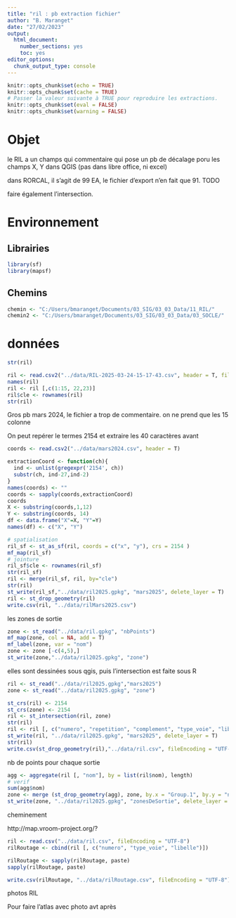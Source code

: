 ```yaml
---
title: "ril : pb extraction fichier"
author: "B. Maranget"
date: "27/02/2023"
output: 
  html_document: 
    number_sections: yes
    toc: yes
editor_options: 
  chunk_output_type: console
---
```



```r
knitr::opts_chunk$set(echo = TRUE)
knitr::opts_chunk$set(cache = TRUE)
# Passer la valeur suivante à TRUE pour reproduire les extractions.
knitr::opts_chunk$set(eval = FALSE)
knitr::opts_chunk$set(warning = FALSE)
```


# Objet

le RIL a un champs qui commentaire qui pose un pb de décalage poru les champs X, Y dans QGIS
(pas dans libre office, ni excel)

dans RORCAL, il s'agit de 99 EA, le fichier d'export n'en fait que 91. TODO

faire également l'intersection.

# Environnement


## Librairies


```r
library(sf)
library(mapsf)
```


## Chemins


```r
chemin <- "C:/Users/bmaranget/Documents/03_SIG/03_03_Data/11_RIL/"
chemin2 <- "C:/Users/bmaranget/Documents/03_SIG/03_03_Data/03_SOCLE/"
```



# données

```r
str(ril)
```




```r
ril <- read.csv2("../data/RIL-2025-03-24-15-17-43.csv", header = T, fileEncoding = "UTF-8", na.strings = "", skip = 1)
names(ril)
ril <- ril [,c(1:15, 22,23)]
ril$cle <- rownames(ril)
str(ril)
```

Gros pb mars 2024, le fichier a trop de commentaire. on ne prend que les 15 colonne

On peut repérer le termes 2154 et extraire les 40 caractères avant


```r
coords <- read.csv2("../data/mars2024.csv", header = T)

extractionCoord <- function(ch){
  ind <- unlist(gregexpr('2154', ch))
  substr(ch, ind-27,ind-2)
}
names(coords) <- ""
coords <- sapply(coords,extractionCoord)
coords
X <- substring(coords,1,12)
Y <- substring(coords, 14)
df <- data.frame("X"=X, "Y"=Y)
names(df) <- c("X", "Y")
```





```r
# spatialisation
ril_sf <- st_as_sf(ril, coords = c("x", "y"), crs = 2154 )
mf_map(ril_sf)
# jointure
ril_sf$cle <- rownames(ril_sf)
str(ril_sf)
ril <- merge(ril_sf, ril, by="cle")
str(ril)
st_write(ril_sf,"../data/ril2025.gpkg", "mars2025", delete_layer = T)
ril <- st_drop_geometry(ril)
write.csv(ril, "../data/rilMars2025.csv")
```

les zones de sortie

```r
zone <- st_read("../data/ril.gpkg", "nbPoints")
mf_map(zone, col = NA, add = T)
mf_label(zone, var = "nom")
zone <- zone [-c(4,5),]
st_write(zone,"../data/ril2025.gpkg", "zone")
```

elles sont dessinées sous qgis, puis l'intersection est faite sous R


```r
ril <- st_read("../data/ril2025.gpkg","mars2025")
zone <- st_read("../data/ril2025.gpkg", "zone")
```



```r
st_crs(ril) <- 2154
st_crs(zone) <- 2154
ril <- st_intersection(ril, zone)
str(ril)
ril <- ril [, c("numero", "repetition", "complement", "type_voie", "libelle", "nombre_logements", "numero_permis", "commentaire", "nom")]
st_write(ril, "../data/ril2025.gpkg", "mars2025", delete_layer = T)
str(ril)
write.csv(st_drop_geometry(ril),"../data/ril.csv", fileEncoding = "UTF-8")
```

nb de points pour chaque sortie

```r
agg <- aggregate(ril [, "nom"], by = list(ril$nom), length)
# verif
sum(agg$nom)
zone <- merge (st_drop_geometry(agg), zone, by.x = "Group.1", by.y = "nom")
st_write(zone, "../data/ril2025.gpkg", "zonesDeSortie", delete_layer = T)
```


cheminement

http://map.vroom-project.org/?

```r
ril <- read.csv("../data/ril.csv", fileEncoding = "UTF-8")
rilRoutage <- cbind(ril [, c("numero", "type_voie", "libelle")])

rilRoutage <- sapply(rilRoutage, paste)
sapply(rilRoutage, paste)

write.csv(rilRoutage, "../data/rilRoutage.csv", fileEncoding = "UTF-8")
```


photos RIL


Pour faire l'atlas avec photo avt après

```r

```


